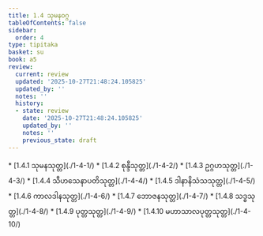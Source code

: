 ```yaml
---
title: 1.4 သုမနဝဂ္ဂ
tableOfContents: false
sidebar:
  order: 4
type: tipitaka
basket: su
book: a5
review:
  current: review
  updated: '2025-10-27T21:48:24.105825'
  updated_by: ''
  notes: ''
  history:
  - state: review
    date: '2025-10-27T21:48:24.105825'
    updated_by: ''
    notes: ''
    previous_state: draft
---
```



<ReviewStatus review={frontmatter.review} showDetails={true} />

<HypothesisAnnotation frontmatter={frontmatter} />

<DynamicBreadcrumb />



<TableOfContents book="a5" section="1.4">
* [1.4.1 သုမနသုတ္တ](./1-4-1/)
* [1.4.2 စုန္ဒီသုတ္တ](./1-4-2/)
* [1.4.3 ဥဂ္ဂဟသုတ္တ](./1-4-3/)
* [1.4.4 သီဟသေနာပတိသုတ္တ](./1-4-4/)
* [1.4.5 ဒါနာနိသံသသုတ္တ](./1-4-5/)
* [1.4.6 ကာလဒါနသုတ္တ](./1-4-6/)
* [1.4.7 ဘောဇနသုတ္တ](./1-4-7/)
* [1.4.8 သဒ္ဓသုတ္တ](./1-4-8/)
* [1.4.9 ပုတ္တသုတ္တ](./1-4-9/)
* [1.4.10 မဟာသာလပုတ္တသုတ္တ](./1-4-10/)
</TableOfContents>